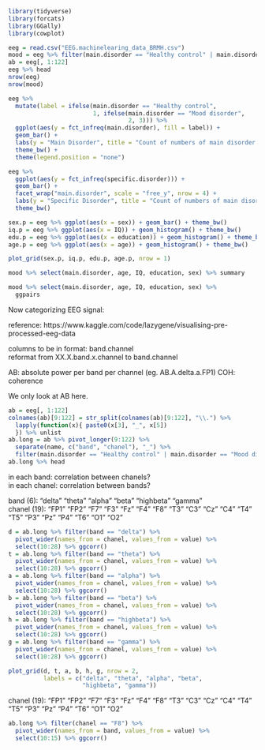 ```r
library(tidyverse)
library(forcats)
library(GGally)
library(cowplot)
```

```r
eeg = read.csv("EEG.machinelearing_data_BRMH.csv")
mood = eeg %>% filter(main.disorder == "Healthy control" | main.disorder == "Mood disorder")
ab = eeg[, 1:122]
eeg %>% head
nrow(eeg)
nrow(mood)
```

```r
eeg %>% 
  mutate(label = ifelse(main.disorder == "Healthy control", 
                        1, ifelse(main.disorder == "Mood disorder", 
                                  2, 3))) %>% 
  ggplot(aes(y = fct_infreq(main.disorder), fill = label)) +
  geom_bar() +
  labs(y = "Main Disorder", title = "Count of numbers of main disorder in the dataset") +
  theme_bw() + 
  theme(legend.position = "none")
```


```r
eeg %>% 
  ggplot(aes(y = fct_infreq(specific.disorder))) +
  geom_bar() +
  facet_wrap("main.disorder", scale = "free_y", nrow = 4) +
  labs(y = "Specific Disorder", title = "Count of numbers of main disorder in the dataset") +
  theme_bw()
```

```r
sex.p = eeg %>% ggplot(aes(x = sex)) + geom_bar() + theme_bw()
iq.p = eeg %>% ggplot(aes(x = IQ)) + geom_histogram() + theme_bw()
edu.p = eeg %>% ggplot(aes(x = education)) + geom_histogram() + theme_bw()
age.p = eeg %>% ggplot(aes(x = age)) + geom_histogram() + theme_bw()

plot_grid(sex.p, iq.p, edu.p, age.p, nrow = 1)
```

```r
mood %>% select(main.disorder, age, IQ, education, sex) %>% summary
```

```r
mood %>% select(main.disorder, age, IQ, education, sex) %>% 
  ggpairs
```

Now categorizing EEG signal:

reference: https://www.kaggle.com/code/lazygene/visualising-pre-processed-eeg-data 

columns to be in format: band.channel\
reformat from XX.X.band.x.channel to band.channel

AB: absolute power per band per channel (eg. AB.A.delta.a.FP1)
COH: coherence

We only look at AB here. 


```r
ab = eeg[, 1:122]
colnames(ab)[9:122] = str_split(colnames(ab)[9:122], "\\.") %>% 
  lapply(function(x){ paste0(x[3], "_", x[5])
  }) %>% unlist
ab.long = ab %>% pivot_longer(9:122) %>% 
  separate(name, c("band", "chanel"), "_") %>% 
  filter(main.disorder == "Healthy control" | main.disorder == "Mood disorder")
ab.long %>% head
```

in each band: correlation between chanels?\
in each chanel: correlation between bands?

band (6): "delta" "theta" "alpha" "beta" "highbeta" "gamma" \
chanel (19):  "FP1" "FP2" "F7"  "F3"  "Fz"  "F4"  "F8"  "T3"  "C3"  "Cz" "C4"  "T4"  "T5"  "P3"  "Pz"  "P4"  "T6"  "O1"  "O2"  

```r
d = ab.long %>% filter(band == "delta") %>% 
  pivot_wider(names_from = chanel, values_from = value) %>% 
  select(10:28) %>% ggcorr()
t = ab.long %>% filter(band == "theta") %>% 
  pivot_wider(names_from = chanel, values_from = value) %>% 
  select(10:28) %>% ggcorr()
a = ab.long %>% filter(band == "alpha") %>% 
  pivot_wider(names_from = chanel, values_from = value) %>% 
  select(10:28) %>% ggcorr()
b = ab.long %>% filter(band == "beta") %>% 
  pivot_wider(names_from = chanel, values_from = value) %>% 
  select(10:28) %>% ggcorr()
h = ab.long %>% filter(band == "highbeta") %>% 
  pivot_wider(names_from = chanel, values_from = value) %>% 
  select(10:28) %>% ggcorr()
g = ab.long %>% filter(band == "gamma") %>% 
  pivot_wider(names_from = chanel, values_from = value) %>% 
  select(10:28) %>% ggcorr()

plot_grid(d, t, a, b, h, g, nrow = 2,
          labels = c("delta", "theta", "alpha", "beta", 
                     "highbeta", "gamma"))
```

chanel (19):  "FP1" "FP2" "F7"  "F3"  "Fz"  "F4"  "F8"  "T3"  "C3"  "Cz" "C4"  "T4"  "T5"  "P3"  "Pz"  "P4"  "T6"  "O1"  "O2"  

```r
ab.long %>% filter(chanel == "F8") %>% 
  pivot_wider(names_from = band, values_from = value) %>% 
  select(10:15) %>% ggcorr()
```

